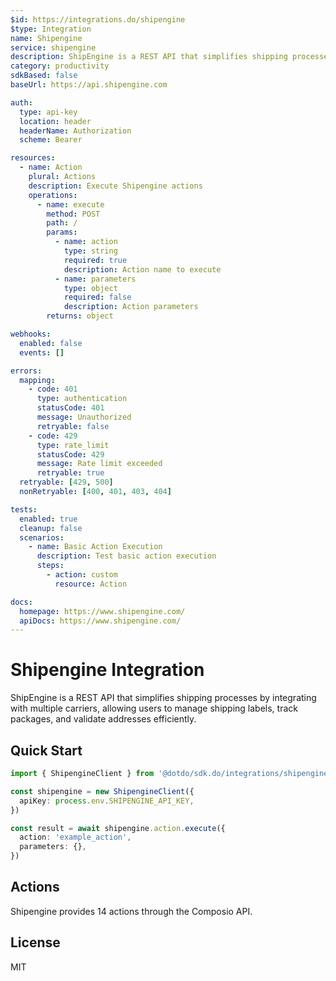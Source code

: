 ```yaml
---
$id: https://integrations.do/shipengine
$type: Integration
name: Shipengine
service: shipengine
description: ShipEngine is a REST API that simplifies shipping processes by integrating with multiple carriers, allowing users to manage shipping labels, track packages, and validate addresses efficiently.
category: productivity
sdkBased: false
baseUrl: https://api.shipengine.com

auth:
  type: api-key
  location: header
  headerName: Authorization
  scheme: Bearer

resources:
  - name: Action
    plural: Actions
    description: Execute Shipengine actions
    operations:
      - name: execute
        method: POST
        path: /
        params:
          - name: action
            type: string
            required: true
            description: Action name to execute
          - name: parameters
            type: object
            required: false
            description: Action parameters
        returns: object

webhooks:
  enabled: false
  events: []

errors:
  mapping:
    - code: 401
      type: authentication
      statusCode: 401
      message: Unauthorized
      retryable: false
    - code: 429
      type: rate_limit
      statusCode: 429
      message: Rate limit exceeded
      retryable: true
  retryable: [429, 500]
  nonRetryable: [400, 401, 403, 404]

tests:
  enabled: true
  cleanup: false
  scenarios:
    - name: Basic Action Execution
      description: Test basic action execution
      steps:
        - action: custom
          resource: Action

docs:
  homepage: https://www.shipengine.com/
  apiDocs: https://www.shipengine.com/
---
```


# Shipengine Integration

ShipEngine is a REST API that simplifies shipping processes by integrating with multiple carriers, allowing users to manage shipping labels, track packages, and validate addresses efficiently.

## Quick Start

```typescript
import { ShipengineClient } from '@dotdo/sdk.do/integrations/shipengine'

const shipengine = new ShipengineClient({
  apiKey: process.env.SHIPENGINE_API_KEY,
})

const result = await shipengine.action.execute({
  action: 'example_action',
  parameters: {},
})
```

## Actions

Shipengine provides 14 actions through the Composio API.

## License

MIT
